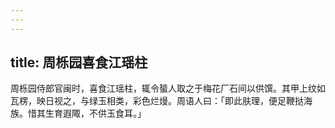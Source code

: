 ```yaml
---
---
---
```

title: 周栎园喜食江瑶柱
---



周栎园侍郎官闽时，喜食江瑶柱，辄令蜑人取之于梅花厂石间以供馔。其甲上纹如瓦楞，映日视之，与绿玉相类，彩色烂熳。周语人曰：「即此肤理，便足鞭挞海族。惜其生育遐陬，不供玉食耳。」
